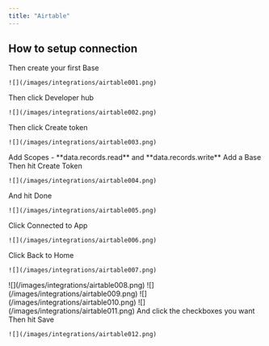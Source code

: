 ```yaml
---
title: "Airtable"
---
```


## How to setup connection

<Steps>
  <Step title="Login to your Airtable Account" />

  <Step title="Create your Workspace">
    Then create your first Base

    ![](/images/integrations/airtable001.png)
  </Step>

  <Step title="Click on your profile on the top right corner">
    Then click Developer hub

    ![](/images/integrations/airtable002.png)
  </Step>

  <Step title="Click Personal access tokens">
    Then click Create token

    ![](/images/integrations/airtable003.png)
  </Step>

  <Step title="Give it a name">
    Add Scopes - **data.records.read** and **data.records.write**
    Add a Base
    Then hit Create Token

    ![](/images/integrations/airtable004.png)
  </Step>

  <Step title="Copy your personal access token">
    And hit Done

    ![](/images/integrations/airtable005.png)
  </Step>

  <Step title="Paste your personal access token on the integrations panel">
    Click Connected to App

    ![](/images/integrations/airtable006.png)
  </Step>

  <Step title="Go back to Airtable">
    Click Back to Home

    ![](/images/integrations/airtable007.png)
  </Step>

  <Step title="Click on your Base">
    ![](/images/integrations/airtable008.png)
  </Step>

  <Step title="Copy the Base ID from the url">
    ![](/images/integrations/airtable009.png)
  </Step>

  <Step title="Copy the table ID from the url">
    ![](/images/integrations/airtable010.png)
  </Step>

  <Step title="Paste these info on the Settings tab on the integrations panel">
    ![](/images/integrations/airtable011.png)
  </Step>

  <Step title="Go to Actions tab">
    And click the checkboxes you want
    Then hit Save

    ![](/images/integrations/airtable012.png)
  </Step>
</Steps>